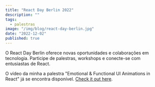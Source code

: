 ```yaml
---
title: "React Day Berlin 2022"
description: ""
tags:
  - palestras
image: "/img/blog/react-day-berlin.jpg"
date: "2022-12-02"
published: true
---
```


O React Day Berlin oferece novas oportunidades e colaborações em tecnologia. Participe de palestras, workshops e conecte-se com entusiastas de React.

O vídeo da minha a palestra "Emotional & Functional UI Animations in React" já se encontra disponível. [Check it out here](https://reactday.berlin/).
